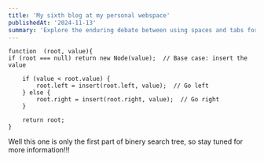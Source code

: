 ```yaml
---
title: 'My sixth blog at my personal webspace'
publishedAt: '2024-11-13'
summary: 'Explore the enduring debate between using spaces and tabs for code indentation, and why this choice matters more than you might think.'
---
```


```
function  (root, value){
if (root === null) return new Node(value);  // Base case: insert the value

    if (value < root.value) {
        root.left = insert(root.left, value);  // Go left
    } else {
        root.right = insert(root.right, value);  // Go right
    }

    return root;
}
```

Well this one is only the first part of binery search tree, so stay tuned for more information!!!
